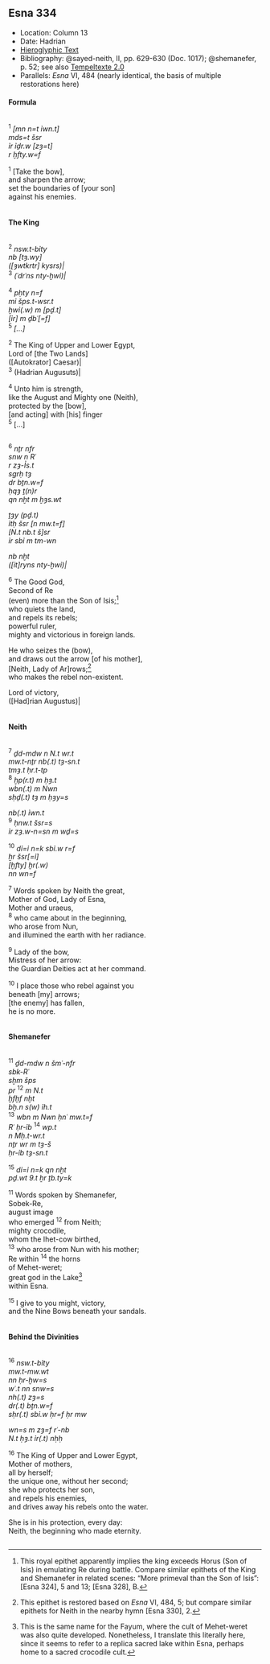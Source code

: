 ## Esna 334 {-}  

<style>  
  
  .col2 {  
    columns: 2 320px;         /* number of columns and width in pixels*/  
    -webkit-columns: 2 320px; /* chrome, safari */  
    -moz-columns: 2 320px;    /* firefox */  
    -webkit-column-break-inside: avoid;  
    -page-break-inside: avoid;  
    -break-inside: avoid;  
  }  
  
</style>  

- Location: Column 13
- Date: Hadrian 
- [Hieroglyphic Text](https://www.ifao.egnet.net/uploads/publications/enligne/Temples-Esna003.pdf#page=316){target="_blank"}  
- Bibliography: @sayed-neith, II, pp. 629-630 (Doc. 1017); @shemanefer, p. 52; see also [Tempeltexte 2.0](http://www.tempeltexte.uni-tuebingen.de/portal/#/text-detail/1235){target="_blank"}  
- Parallels: *Esna* VI, 484 (nearly identical, the basis of multiple restorations here)   

#### Formula {-}

<div class="col2">

^1^ *[mn n=t ỉwn.t]*  
*mds=t šsr*  
*ỉr ỉḏr.w [zȝ=t] *  
*r ḫfty.w=f*  
  
^1^ [Take the bow],  
and sharpen the arrow;  
set the boundaries of [your son]  
against his enemies.

</div>

#### The King {-}

<div class="col2">

^2^ *nsw.t-bỉty*  
*nb [tȝ.wy]*  
*([ȝwtkrtr] kysrs)|*  
^3^ *(ʿdrʿns nty-ḫwỉ)|*  
   
^4^ *pḥty n=f *  
*mỉ šps.t-wsr.t*  
*ḫwỉ(.w) m [pḏ.t]*  
*[ỉr] m ḏbʿ[=f] *  
^5^ *[...]*  
   
^2^ The King of Upper and Lower Egypt,  
Lord of [the Two Lands]  
([Autokrator] Caesar)|  
^3^ (Hadrian Augusuts)|  
  
^4^ Unto him is strength,  
like the August and Mighty one (Neith),  
protected by the [bow],  
[and acting] with [his] finger  
^5^ [...]   

</div>

<div class="col2">

^6^ *nṯr nfr*  
*snw n Rʿ*  
*r zȝ-Ỉs.t*  
*sgrḥ tȝ*  
*dr bṯn.w=f*  
*ḥqȝ ṯ(n)r*  
*qn nḫt m ḫȝs.wt*  
   
*ṯȝy (pḏ.t)*  
*ỉtḥ šsr [n mw.t=f]*  
*[N.t nb.t š]sr*  
*ỉr sbỉ m tm-wn*  
  
*nb nḫt *  
*([ỉt]ryns nty-ḫwỉ)|*  
    
^6^ The Good God,  
Second of Re  
(even) more than the Son of Isis;[^fn-334-1]  
who quiets the land,  
and repels its rebels;  
powerful ruler,  
mighty and victorious in foreign lands.  
  
He who seizes the (bow),  
and draws out the arrow [of his mother],  
[Neith, Lady of Ar]rows;[^fn-334-2]  
who makes the rebel non-existent.  
  
Lord of victory,  
([Had]rian Augustus)|  

</div>

[^fn-334-1]: This royal epithet apparently implies the king exceeds Horus (Son of Isis) in emulating Re during battle. Compare similar epithets of the King and Shemanefer in related scenes: "More primeval than the Son of Isis": [Esna 324], 5 and 13; [Esna 328], B.
[^fn-334-2]: This epithet is restored based on *Esna* VI, 484, 5; but compare similar epithets for Neith in the nearby hymn [Esna 330], 2.

#### Neith {-}

<div class="col2">

^7^ *ḏd-mdw n N.t wr.t*  
*mw.t-nṯr nb(.t) tȝ-sn.t*  
*tmȝ.t ḥr.t-tp*  
^8^ *ḫp(r.t) m ḥȝ.t*  
*wbn(.t) m Nwn*  
*sḥḏ(.t) tȝ m ḥȝy=s*  
   
*nb(.t) ỉwn.t*  
^9^ *ḥnw.t šsr=s*  
*ỉr zȝ.w-n=sn m wḏ=s*  
   
^10^ *dỉ=ỉ n=k sbỉ.w r=f*  
*ẖr šsr[=ỉ]*  
*[ḫfty] ḫr(.w)*  
*nn wn=f*  
  
^7^ Words spoken by Neith the great,  
Mother of God, Lady of Esna,  
Mother and uraeus,  
^8^ who came about in the beginning,  
who arose from Nun,  
and illumined the earth with her radiance.  
   
^9^ Lady of the bow,  
Mistress of her arrow:  
the Guardian Deities act at her command.  

^10^ I place those who rebel against you  
beneath [my] arrows;    
[the enemy] has fallen,  
he is no more.  

</div>

#### Shemanefer {-} 

<div class="col2"> 

^11^ *ḏd-mdw n šmʿ-nfr*  
*sbk-Rʿ*  
*sḫm šps*   
*pr* ^12^ *m N.t*  
*ḫfḫf nḫt*  
*bẖ.n s(w) ỉh.t*  
^13^ *wbn m Nwn ḥnʿ mw.t=f*    
*Rʿ ḥr-ỉb* ^14^ *wp.t *  
*n Mḥ.t-wr.t*  
*nṯr wr m tȝ-š*  
*ḥr-ỉb tȝ-sn.t*    
   
^15^ *dỉ=ỉ n=k qn nḫt*  
*pḏ.wt 9.t ẖr ṯb.ty=k*  
  
^11^ Words spoken by Shemanefer,  
Sobek-Re,  
august image  
who emerged ^12^ from Neith;    
mighty crocodile,  
whom the Ihet-cow birthed,  
^13^ who arose from Nun with his mother;  
Re within ^14^ the horns  
of Mehet-weret;  
great god in the Lake[^fn-334-3]    
within Esna.  
  
^15^ I give to you might, victory,    
and the Nine Bows beneath your sandals.    

</div>

[^fn-334-3]: This is the same name for the Fayum, where the cult of Mehet-weret was also quite developed. Nonetheless, I translate this literally here, since it seems to refer to a replica sacred lake within Esna, perhaps home to a sacred crocodile cult.

#### Behind the Divinities {-}

<div class="col2">

^16^ *nsw.t-bỉty*  
*mw.t-mw.wt*  
*nn ḥr-ḫw=s*  
*wʿ.t nn snw=s*  
*nh(.t) zȝ=s*  
*dr(.t) bṯn.w=f*  
*sḥr(.t) sbỉ.w ḥr=f ḥr mw*  
   
*wn=s m zȝ=f rʿ-nb*  
*N.t ḥȝ.t ỉr(.t) nḥḥ*  
   
^16^ The King of Upper and Lower Egypt,   
Mother of mothers,  
all by herself;  
the unique one, without her second;  
she who protects her son,  
and repels his enemies,  
and drives away his rebels onto the water.  
  
She is in his protection, every day:  
Neith, the beginning who made eternity. 

</div>
